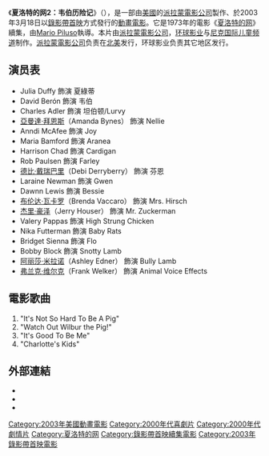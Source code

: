 {{noteTA
|T=zh-hk:神奇小蛛網2; zh-tw:夏綠蒂的網2：韋柏歷險記; zh-hans:夏洛特的网2：韦伯历险记;
|G1=Show
|1=zh-hk:神奇小蛛網2; zh-tw:夏綠蒂的網2：韋柏歷險記; zh-hans:夏洛特的网2：韦伯历险记;
|2=zh-tw:夏綠蒂的網; zh-hans:夏洛特的网; zh-hk:神奇小蛛網;
|3=zh-hant:夏綠蒂; zh-hans:夏洛特;
|4=zh-hant:韋柏; zh-hans:韦伯;
}}
《'''夏洛特的网2：韦伯历险记'''》（{{lang-en|''Charlotte's Web 2: Wilbur's Great Adventure''}}），是一部由[[美國|美國]]的[[派拉蒙電影公司|派拉蒙電影公司]]製作、於2003年3月18日以[[錄影帶首映|錄影帶首映]]方式發行的[[動畫|動畫]][[電影|電影]]。它是1973年的電影《[[夏洛特的网_(1973年电影)|夏洛特的网]]》續集，由[[Mario_Piluso|Mario Piluso]]執導。本片由[[派拉蒙電影公司|派拉蒙電影公司]]，[[环球影业|环球影业]]与[[尼克国际儿童频道|尼克国际儿童频道]]制作。[[派拉蒙電影公司|派拉蒙電影公司]]负责在[[北美|北美]]发行，环球影业负责其它地区发行。

== 演员表 ==
* Julia Duffy 飾演 夏綠蒂
* David Berón 飾演 韦伯
* Charles Adler 飾演 坦伯顿/Lurvy
* [[亞曼達·拜恩斯|亞曼達·拜恩斯]]（Amanda Bynes） 飾演 Nellie
* Anndi McAfee 飾演 Joy
* Maria Bamford 飾演 Aranea
* Harrison Chad 飾演 Cardigan 
* Rob Paulsen 飾演 Farley
* [[德比·戴瑞巴里|德比·戴瑞巴里]]（Debi Derryberry） 飾演 芬恩
* Laraine Newman 飾演 Gwen
* Dawnn Lewis 飾演 Bessie 
* [[布伦达·瓦卡罗|布伦达·瓦卡罗]]（Brenda Vaccaro） 飾演 Mrs. Hirsch
* [[杰里·豪泽|杰里·豪泽]]（Jerry Houser） 飾演 Mr. Zuckerman
* Valery Pappas 飾演 High Strung Chicken
* Nika Futterman 飾演 Baby Rats
* Bridget Sienna 飾演 Flo
* Bobby Block 飾演 Snotty Lamb
* [[阿丽莎·米拉诺|阿丽莎·米拉诺]]（Ashley Edner） 飾演 Bully Lamb
* [[弗兰克·维尔克|弗兰克·维尔克]]（Frank Welker） 飾演 Animal Voice Effects

== 電影歌曲 ==
# "It's Not So Hard To Be A Pig"
# "Watch Out Wilbur the Pig!"
# "It's Good To Be Me"
# "Charlotte's Kids"

== 外部連結 ==
* {{amg movie|275885}}
* {{rotten-tomatoes|charlottes_web_2_wilburs_great_adventure/}}
* {{imdb title|0355315}}

{{Charlotte's Web}}
{{DEFAULTSORT:Charlotte's Web 2: Wilbur's Great Adventure}}
[[Category:2003年美國動畫電影|Category:2003年美國動畫電影]]
[[Category:2000年代喜劇片|Category:2000年代喜劇片]]
[[Category:2000年代劇情片|Category:2000年代劇情片]]
[[Category:夏洛特的网|Category:夏洛特的网]]
[[Category:錄影帶首映續集電影|Category:錄影帶首映續集電影]]
[[Category:2003年錄影帶首映電影|Category:2003年錄影帶首映電影]]